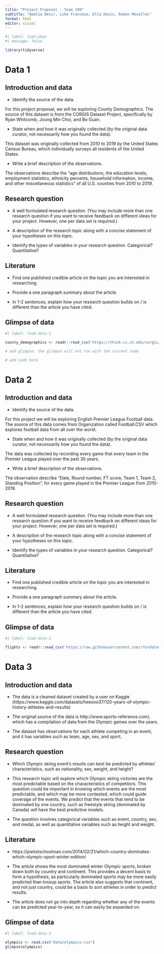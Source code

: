 ```yaml
---
title: "Project Proposal - Team 199"
subtitle: "Amalia Desir, Luke Francese, Ella Davis, Ruben Mesalles"
format: html
editor: visual
---
```


```r
#| label: load-pkgs
#| message: false

library(tidyverse)
```

# Data 1

## Introduction and data

-   Identify the source of the data.

For this project proposal, we will be exploring County Demographics. The source of this dataset is from the CORGIS Dataset Project, specifically by Ryan Whitcomb, Joung Min Choi, and Bo Guan.

-   State when and how it was originally collected (by the original data curator, not necessarily how you found the data).

This dataset was originally collected from 2010 to 2019 by the United States Census Bureau, which individually surveys all residents of the United States.

-   Write a brief description of the observations.

The observations describe the "age distributions, the education levels, employment statistics, ethnicity percents, household information, income, and other miscellaneous statistics" of all U.S. counties from 2010 to 2019.

## Research question

-   A well formulated research question. (You may include more than one research question if you want to receive feedback on different ideas for your project. However, one per data set is required.)

-   A description of the research topic along with a concise statement of your hypotheses on this topic.

-   Identify the types of variables in your research question. Categorical? Quantitative?

## Literature

-   Find one published credible article on the topic you are interested in researching.

-   Provide a one paragraph summary about the article.

-   In 1-2 sentences, explain how your research question builds on / is different than the article you have cited.

## Glimpse of data

```r
#| label: load-data-1

county_demographics <- readr::read_csv('https://think.cs.vt.edu/corgis/datasets/csv/county_demographics/county_demographics.csv')

# add glimpse. the glimpse will not run with the current code 

# add code here
```

# Data 2

## Introduction and data

-   Identify the source of the data.

For this project we will be exploring English Premier League Football data. The source of this data comes from Organization called Football.CSV which explores football data from all over the world.

-   State when and how it was originally collected (by the original data curator, not necessarily how you found the data).

The data was collected by recording every game that every team in the Premier League played over the past 30 years.

-   Write a brief description of the observations.

The observation describe "Date, Round number, FT score, Team 1, Team 2, Standing Position", for every game played in the Premier League from 2010-2019.

## Research question

-   A well formulated research question. (You may include more than one research question if you want to receive feedback on different ideas for your project. However, one per data set is required.)

-   A description of the research topic along with a concise statement of your hypotheses on this topic.

-   Identify the types of variables in your research question. Categorical? Quantitative?

## Literature

-   Find one published credible article on the topic you are interested in researching.

-   Provide a one paragraph summary about the article.

-   In 1-2 sentences, explain how your research question builds on / is different than the article you have cited.

## Glimpse of data

```r
#| label: load-data-2

flights <- readr::read_csv('https://raw.githubusercontent.com/rfordatascience/tidytuesday/master/data/2022/2022-07-12/flights.csv')

```

# Data 3

## Introduction and data

-   The data is a cleaned dataset created by a user on Kaggle (https://www.kaggle.com/datasets/heesoo37/120-years-of-olympic-history-athletes-and-results)

-   The original source of the data is http://www.sports-reference.com/, which has a compilation of data from the Olympic games over the years.

-   The dataset has observations for each athlete competing in an event, and it has variables such as team, age, sex, and sport.

## Research question

-   Which Olympic skiing event's results can best be predicted by athletes' characteristics, such as nationality, sex, weight, and height?

-   This research topic will explore which Olympic skiing victories are the most predictable based on the characteristics of competitors. This question could be important in knowing which events are the most predictable, and which may be more contested, which could guide coverage of the events. We predict that the events that tend to be dominated by one country, such as freestyle skiing (dominated by Canada) will have the best predictive models.

-   The question involves categorical variables such as event, country, sex, and medal, as well as quantitative variables such as height and weight.

## Literature

-   https://pietistschoolman.com/2014/02/21/which-country-dominates-which-olympic-sport-winter-edition/

-   The article shows the most dominated winter Olympic sports, broken down both by country and continent. This provides a decent basis to form a hypothesis, as particularly dominated sports may be more easily predicted than tossup sports. The article also suggests that continent, and not just country, could be a basis to sort athletes in order to predict results.

-   The article does not go into depth regarding whether any of the events can be predicted year-to-year, so it can easily be expanded on.

## Glimpse of data

```r
#| label: load-data-3

olympics <- read.csv("data/olympics.csv") 
glimpse(olympics)
```
